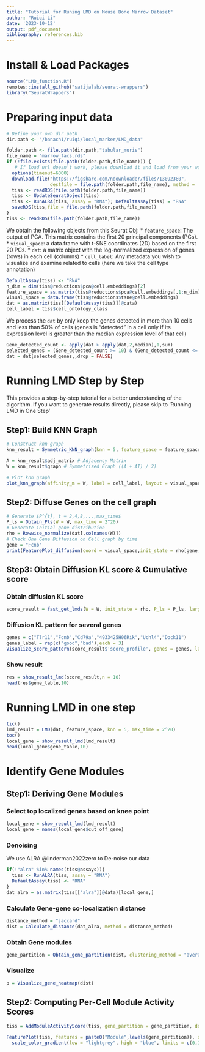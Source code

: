 ```yaml
---
title: "Tutorial for Runing LMD on Mouse Bone Marrow Dataset"
author: "Ruiqi Li"
date: '2023-10-12'
output: pdf_document
bibliography: references.bib
---
```


# Install & Load Packages
```r
source("LMD_function.R")
remotes::install_github("satijalab/seurat-wrappers")
library("SeuratWrappers")
```
# Preparing input data
```r
# Define your own dir path
dir.path <- "/banach1/ruiqi/local_marker/LMD_data"

folder.path <- file.path(dir.path,"tabular_muris")
file_name = "marrow_facs.rds"
if (!file.exists(file.path(folder.path,file_name))) {
   # If load url doesn't work, please download it and load from your working directory
  options(timeout=6000)
  download.file("https://figshare.com/ndownloader/files/13092380",
                destfile = file.path(folder.path,file_name), method = 'libcurl')
  tiss <- readRDS(file.path(folder.path,file_name))
  tiss <- UpdateSeuratObject(tiss)
  tiss <- RunALRA(tiss, assay = "RNA"); DefaultAssay(tiss) = "RNA"
  saveRDS(tiss,file = file.path(folder.path,file_name))
}
tiss <- readRDS(file.path(folder.path,file_name))
```

We obtain the following objects from this Seurat Obj:
* `feature_space`: The output of PCA. This matrix contains the first 20 principal components (PCs).
* `visual_space`: a data.frame with t-SNE coordinates (2D) based on the first 20 PCs.
* `dat`: a matrix object with the log-normalized expression of genes (rows) in each cell (columns)
* `cell_label`: Any metadata you wish to visualize and examine related to cells (here we take the cell type annotation)
```r
DefaultAssay(tiss) <- "RNA"
n_dim = dim(tiss@reductions$pca@cell.embeddings)[2]
feature_space = as.matrix(tiss@reductions$pca@cell.embeddings[,1:n_dim])
visual_space = data.frame(tiss@reductions$tsne@cell.embeddings)
dat = as.matrix(tiss[[DefaultAssay(tiss)]]@data)
cell_label = tiss$cell_ontology_class
```

We process the `dat` by only keep the genes detected in more than 10 cells and less than 50% of cells (genes is "detected" in a cell only if its expression level is greater than the median expression level of that cell)

```r
Gene_detected_count <- apply(dat > apply(dat,2,median),1,sum)
selected_genes = (Gene_detected_count >= 10) & (Gene_detected_count <= ncol(dat) * 0.5)
dat = dat[selected_genes,,drop = FALSE]
```

# Running LMD Step by Step
This provides a step-by-step tutorial for a better understanding of the algorithm. If you want to generate results directly, please skip to 'Running LMD in One Step'

## Step1: Build KNN Graph
```r
# Construct knn graph
knn_result = Symmetric_KNN_graph(knn = 5, feature_space = feature_space)

A = knn_result$adj_matrix # Adjacency Matrix
W = knn_result$graph # Symmetrized Graph ((A + AT) / 2)

# Plot knn graph
plot_knn_graph(affinity_m = W, label = cell_label, layout = visual_space)
```

## Step2: Diffuse Genes on the cell graph
```r
# Generate $P^{t}, t = 2,4,8,...,max_time$
P_ls = Obtain_Pls(W = W, max_time = 2^20)
# Generate initial gene distribution
rho = Rowwise_normalize(dat[,colnames(W)])
# Check One Gene Diffusion on Cell graph by time
gene = "Fcnb"
print(FeaturePlot_diffusion(coord = visual_space,init_state = rho[gene,],P_ls = P_ls,check_time = c(2,16,128),gene_name = gene))
```

## Step3: Obtain Diffusion KL score & Cumulative score
### Obtain diffusion KL score
```r
score_result = fast_get_lmds(W = W, init_state = rho, P_ls = P_ls, largeData = FALSE)
```

### Diffusion KL pattern for several genes
```r
genes = c("Tlr11","Fcnb","Cd79a","4933425H06Rik","Uchl4","Dock11")
genes_label = rep(c("good","bad"),each = 3)
Visualize_score_pattern(score_result$'score_profile', genes = genes, label_class = genes_label, facet_class = NULL, text = TRUE, normalize = TRUE)
```

### Show result
```r
res = show_result_lmd(score_result,n = 10)
head(res$gene_table,10)
```

# Running LMD in one step
```r
tic()
lmd_result = LMD(dat, feature_space, knn = 5, max_time = 2^20)
toc()
local_gene = show_result_lmd(lmd_result)
head(local_gene$gene_table,10)
```

# Identify Gene Modules
## Step1: Deriving Gene Modules
### Select top localized genes based on knee point
```r
local_gene = show_result_lmd(lmd_result)
local_gene = names(local_gene$cut_off_gene)
```
### Denoising
We use ALRA @linderman2022zero to De-noise our data
```r
if(!"alra" %in% names(tiss@assays)){
  tiss <- RunALRA(tiss, assay = "RNA")
  DefaultAssay(tiss) <- "RNA"
}
dat_alra = as.matrix(tiss[["alra"]]@data)[local_gene,]
```
### Calculate Gene-gene co-localization distance
```r
distance_method = "jaccard"
dist = Calculate_distance(dat_alra, method = distance_method)
```
### Obtain Gene modules
```r
gene_partition = Obtain_gene_partition(dist, clustering_method = "average", min_gene = 5)
```
### Visualize
```r
p = Visualize_gene_heatmap(dist)
```

## Step2: Computing Per-Cell Module Activity Scores
```r
tiss = AddModuleActivityScore(tiss, gene_partition = gene_partition, do_local_smooth = FALSE)

FeaturePlot(tiss, features = paste0("Module",levels(gene_partition)), order = TRUE, reduction = "tsne", ncol = 3) & NoAxes() & 
  scale_color_gradient(low = "lightgrey", high = "blue", limits = c(0,1)) & labs(color = "ModuleScore") & NoLegend()
```
